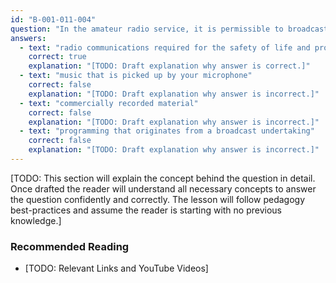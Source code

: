 ```yaml
---
id: "B-001-011-004"
question: "In the amateur radio service, it is permissible to broadcast:"
answers:
  - text: "radio communications required for the safety of life and property"
    correct: true
    explanation: "[TODO: Draft explanation why answer is correct.]"
  - text: "music that is picked up by your microphone"
    correct: false
    explanation: "[TODO: Draft explanation why answer is incorrect.]"
  - text: "commercially recorded material"
    correct: false
    explanation: "[TODO: Draft explanation why answer is incorrect.]"
  - text: "programming that originates from a broadcast undertaking"
    correct: false
    explanation: "[TODO: Draft explanation why answer is incorrect.]"
---
```


[TODO: This section will explain the concept behind the question in detail. Once drafted the reader will understand all necessary concepts to answer the question confidently and correctly. The lesson will follow pedagogy best-practices and assume the reader is starting with no previous knowledge.]

### Recommended Reading

- [TODO: Relevant Links and YouTube Videos]
